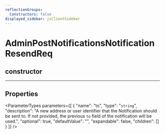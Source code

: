 ```yaml
---
reflectionGroups:
  Constructors: false
displayed_sidebar: jsClientSidebar
---
```



# AdminPostNotificationsNotificationResendReq

## constructor

___

## Properties

<ParameterTypes parameters={[
  {
    "name": "to",
    "type": "`string`",
    "description": "A new address or user identifier that the Notification should be sent to. If not provided, the previous `to` field of the notification will be used.",
    "optional": true,
    "defaultValue": "",
    "expandable": false,
    "children": []
  }
]} />
